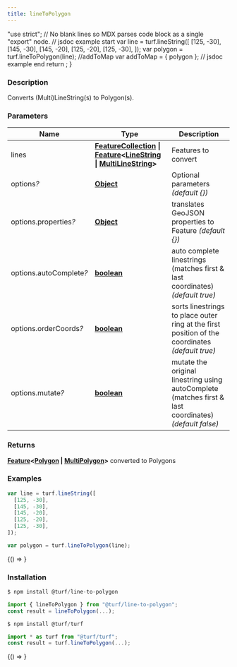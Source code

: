 ```yaml
---
title: lineToPolygon
---
```



  "use strict";
  // No blank lines so MDX parses code block as a single "export" node.
  // jsdoc example start
  var line = turf.lineString([
    [125, -30],
    [145, -30],
    [145, -20],
    [125, -20],
    [125, -30],
  ]);
  var polygon = turf.lineToPolygon(line);
  //addToMap
  var addToMap = { polygon };
  // jsdoc example end
  return <ExampleMap addToMap={addToMap} />;
}

### Description

Converts (Multi)LineString(s) to Polygon(s).

### Parameters

| Name                         | Type                                                                                                                                                                                                                                                                                          | Description                                                                                            |
| ---------------------------- | --------------------------------------------------------------------------------------------------------------------------------------------------------------------------------------------------------------------------------------------------------------------------------------------- | ------------------------------------------------------------------------------------------------------ |
| lines                        | **[FeatureCollection](https://tools.ietf.org/html/rfc7946#section-3.3) &#124; [Feature](https://tools.ietf.org/html/rfc7946#section-3.2)&lt;[LineString](https://tools.ietf.org/html/rfc7946#section-3.1.4) &#124; [MultiLineString](https://tools.ietf.org/html/rfc7946#section-3.1.5)&gt;** | Features to convert                                                                                    |
| options<i>?</i>              | **[Object](https://developer.mozilla.org/docs/Web/JavaScript/Reference/Global_Objects/Object)**                                                                                                                                                                                               | Optional parameters _(default &#123;&#125;)_                                                           |
| options.properties<i>?</i>   | **[Object](https://developer.mozilla.org/docs/Web/JavaScript/Reference/Global_Objects/Object)**                                                                                                                                                                                               | translates GeoJSON properties to Feature _(default &#123;&#125;)_                                      |
| options.autoComplete<i>?</i> | **[boolean](https://developer.mozilla.org/docs/Web/JavaScript/Reference/Global_Objects/Boolean)**                                                                                                                                                                                             | auto complete linestrings (matches first & last coordinates) _(default true)_                          |
| options.orderCoords<i>?</i>  | **[boolean](https://developer.mozilla.org/docs/Web/JavaScript/Reference/Global_Objects/Boolean)**                                                                                                                                                                                             | sorts linestrings to place outer ring at the first position of the coordinates _(default true)_        |
| options.mutate<i>?</i>       | **[boolean](https://developer.mozilla.org/docs/Web/JavaScript/Reference/Global_Objects/Boolean)**                                                                                                                                                                                             | mutate the original linestring using autoComplete (matches first & last coordinates) _(default false)_ |

### Returns

**[Feature](https://tools.ietf.org/html/rfc7946#section-3.2)&lt;[Polygon](https://tools.ietf.org/html/rfc7946#section-3.1.6) &#124; [MultiPolygon](https://tools.ietf.org/html/rfc7946#section-3.1.7)&gt;** converted to Polygons

### Examples

```javascript
var line = turf.lineString([
  [125, -30],
  [145, -30],
  [145, -20],
  [125, -20],
  [125, -30],
]);

var polygon = turf.lineToPolygon(line);
```

<BrowserOnly>{() => <Map0 />}</BrowserOnly>

### Installation

```javascript
$ npm install @turf/line-to-polygon

import { lineToPolygon } from "@turf/line-to-polygon";
const result = lineToPolygon(...);
```

```javascript
$ npm install @turf/turf

import * as turf from "@turf/turf";
const result = turf.lineToPolygon(...);
```

<!-- Expose turf as global var for experimenting in the browser console -->

<BrowserOnly>{() => <WindowTurfGlobal turf={turf} />}</BrowserOnly>
